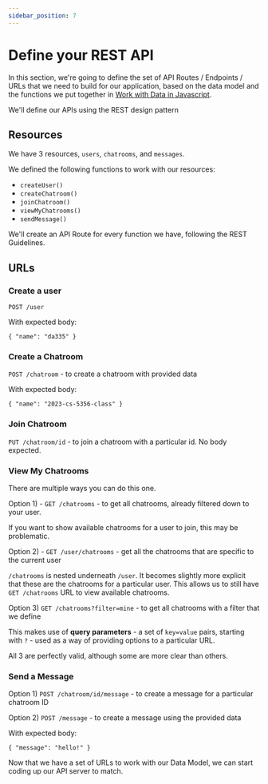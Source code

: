```yaml
---
sidebar_position: 7
---
```


# Define your REST API

In this section, we're going to define the set of API Routes / Endpoints / URLs that we need to build for our application, based on the data model and the functions we put together in [Work with Data in Javascript](./../data-models/js-and-data).

We'll define our APIs using the REST design pattern

## Resources

We have 3 resources, `users`, `chatrooms`, and `messages`.

We defined the following functions to work with our resources:
* `createUser()`
* `createChatroom()`
* `joinChatroom()`
* `viewMyChatrooms()`
* `sendMessage()`

We'll create an API Route for every function we have, following the REST Guidelines.

## URLs

### Create a user

`POST /user`

With expected body:
```
{ "name": "da335" }
```

### Create a Chatroom

`POST /chatroom` - to create a chatroom with provided data


With expected body:
```
{ "name": "2023-cs-5356-class" }
```

### Join Chatroom

`PUT /chatroom/id` - to join a chatroom with a particular id. No body expected.

### View My Chatrooms

There are multiple ways you can do this one.

Option 1) - `GET /chatrooms` - to get all chatrooms, already filtered down to your user.

If you want to show available chatrooms for a user to join, this may be problematic.

Option 2) - `GET /user/chatrooms` - get all the chatrooms that are specific to the current user

`/chatrooms` is nested underneath `/user`. It becomes slightly more explicit that these are the chatrooms for a particular user. This allows us to still have `GET /chatrooms` URL to view available chatrooms.

Option 3) `GET /chatrooms?filter=mine` - to get all chatrooms with a filter that we define

This makes use of __query parameters__ - a set of `key=value` pairs, starting with `?` - used as a way of providing options to a particular URL.

All 3 are perfectly valid, although some are more clear than others.

### Send a Message

Option 1) `POST /chatroom/id/message` - to create a message for a particular chatroom ID

Option 2) `POST /message` - to create a message using the provided data


With expected body:
```
{ "message": "hello!" }
```

Now that we have a set of URLs to work with our Data Model, we can start coding up our API server to match.